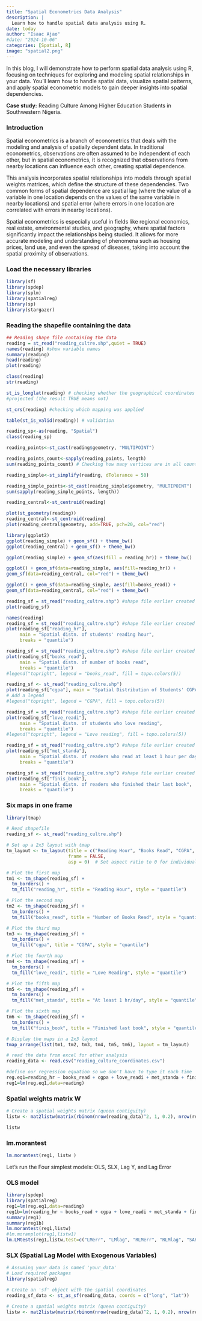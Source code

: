 ```yaml
---
title: "Spatial Econometrics Data Analysis"
description: |
  Learn how to handle spatial data analysis using R.
date: today
author: "Isaac Ajao"
#date: "2024-10-06"
categories: [Spatial, R]
image: "spatial2.png"
---
```




In this blog, I will demonstrate how to perform spatial data analysis using R, 
focusing on techniques for exploring and modeling spatial relationships in your 
data. You'll learn how to handle spatial data, visualize spatial patterns, and 
apply spatial econometric models to gain deeper insights into spatial 
dependencies. 

**Case study:** Reading Culture Among Higher Education Students in 
Southwestern Nigeria.


### Introduction 

Spatial econometrics is a branch of econometrics that deals with the modeling 
and analysis of spatially dependent data. In traditional econometrics, 
observations are often assumed to be independent of each other, but in spatial 
econometrics, it is recognized that observations from nearby locations can 
influence each other, creating spatial dependence.

This analysis incorporates spatial relationships into models through spatial 
weights matrices, which define the structure of these dependencies. Two common
forms of spatial dependence are spatial lag (where the value of a variable in 
one location depends on the values of the same variable in nearby locations) 
and spatial error (where errors in one location are correlated with errors in 
nearby locations).

Spatial econometrics is especially useful in fields like regional economics, 
real estate, environmental studies, and geography, where spatial factors 
significantly impact the relationships being studied. It allows for more 
accurate modeling and understanding of phenomena such as housing prices, 
land use, and even the spread of diseases, taking into account the spatial 
proximity of observations.


### Load the necessary libraries

```r
library(sf)
library(spdep)
library(splm)
library(spatialreg)
library(sp)
library(stargazer)
```

### Reading the shapefile containing the data
```r
## Reading shape file containing the data
reading = st_read("reading_cultre.shp",quiet = TRUE)
names(reading) #show variable names
summary(reading)
head(reading)
plot(reading)
```



```r
class(reading)
str(reading)

st_is_longlat(reading) # checking whether the geographical coordinates have been 
#projected (the result TRUE means not) 

st_crs(reading) #checking which mapping was applied

table(st_is_valid(reading)) # validation

reading_sp<-as(reading, "Spatial") 
class(reading_sp)
```

```r
reading_points<-st_cast(reading$geometry, "MULTIPOINT")
```

```r
reading_points_count<-sapply(reading_points, length)
sum(reading_points_count) # Checking how many vertices are in all counties
```


```r
reading_simple<-st_simplify(reading, dTolerance = 50)
```


```r
reading_simple_points<-st_cast(reading_simple$geometry, "MULTIPOINT")
sum(sapply(reading_simple_points, length))
```

```r
reading_central<-st_centroid(reading)
```


```r
plot(st_geometry(reading))
reading_central<-st_centroid(reading)
plot(reading_central$geometry, add=TRUE, pch=20, col="red")
```

```r
library(ggplot2)
ggplot(reading_simple) + geom_sf() + theme_bw() 
ggplot(reading_central) + geom_sf() + theme_bw() 
```

```r
ggplot(reading_simple) + geom_sf(aes(fill = reading_hr)) + theme_bw()
```

```r
ggplot() + geom_sf(data=reading_simple, aes(fill=reading_hr)) +
geom_sf(data=reading_central, col="red") + theme_bw()
```


```r
ggplot() + geom_sf(data=reading_simple, aes(fill=books_read)) +
geom_sf(data=reading_central, col="red") + theme_bw()
```


```r
reading_sf = st_read("reading_cultre.shp") #shape file earlier created
plot(reading_sf)
```


```r
names(reading)
reading_sf = st_read("reading_cultre.shp") #shape file earlier created
plot(reading_sf["reading_hr"], 
     main = "Spatial distn. of students' reading hour", 
     breaks = "quantile")
```


```r
reading_sf = st_read("reading_cultre.shp") #shape file earlier created
plot(reading_sf["books_read"], 
     main = "Spatial distn. of number of books read", 
     breaks = "quantile")
#legend("topright", legend = "books_read", fill = topo.colors(5))
```


```r
reading_sf <- st_read("reading_cultre.shp")
plot(reading_sf["cgpa"], main = "Spatial Distribution of Students' CGPA", breaks = "quantile")
# Add a legend
#legend("topright", legend = "CGPA", fill = topo.colors(5))
```

```r
reading_sf = st_read("reading_cultre.shp") #shape file earlier created
plot(reading_sf["love_readi"], 
     main = "Spatial distn. of students who love reading", 
     breaks = "quantile")
#legend("topright", legend = "Love reading", fill = topo.colors(5))
```


```r
reading_sf = st_read("reading_cultre.shp") #shape file earlier created
plot(reading_sf["met_standa"], 
     main = "Spatial distn. of readers who read at least 1 hour per day", 
     breaks = "quantile")
```


```r
reading_sf = st_read("reading_cultre.shp") #shape file earlier created
plot(reading_sf["finis_book"], 
     main = "Spatial distn. of readers who finished their last book", 
     breaks = "quantile")
```

### Six maps in one frame

```r
library(tmap)

# Read shapefile
reading_sf <- st_read("reading_cultre.shp")

# Set up a 2x3 layout with tmap
tm_layout <- tm_layout(title = c("Reading Hour", "Books Read", "CGPA", "Love Reading", "At least 1 hr/day", "Finished last book"),
                       frame = FALSE,
                       asp = 0)  # Set aspect ratio to 0 for individual map customization

# Plot the first map
tm1 <- tm_shape(reading_sf) +
  tm_borders() +
  tm_fill("reading_hr", title = "Reading Hour", style = "quantile")

# Plot the second map
tm2 <- tm_shape(reading_sf) +
  tm_borders() +
  tm_fill("books_read", title = "Number of Books Read", style = "quantile")

# Plot the third map
tm3 <- tm_shape(reading_sf) +
  tm_borders() +
  tm_fill("cgpa", title = "CGPA", style = "quantile")

# Plot the fourth map
tm4 <- tm_shape(reading_sf) +
  tm_borders() +
  tm_fill("love_readi", title = "Love Reading", style = "quantile")

# Plot the fifth map
tm5 <- tm_shape(reading_sf) +
  tm_borders() +
  tm_fill("met_standa", title = "At least 1 hr/day", style = "quantile")

# Plot the sixth map
tm6 <- tm_shape(reading_sf) +
  tm_borders() +
  tm_fill("finis_book", title = "Finished last book", style = "quantile")

# Display the maps in a 2x3 layout
tmap_arrange(list(tm1, tm2, tm3, tm4, tm5, tm6), layout = tm_layout)
```


```r
# read the data from excel for other analysis
reading_data <- read.csv("reading_culture_coordinates.csv")
```


```r
#define our regression equation so we don't have to type it each time
reg.eq1=reading_hr ~ books_read + cgpa + love_readi + met_standa + finis_book
reg1=lm(reg.eq1,data=reading)
```

### Spatial weights matrix W
```r
# Create a spatial weights matrix (queen contiguity)
listw <- mat2listw(matrix(rbinom(nrow(reading_data)^2, 1, 0.2), nrow(reading_data)))

listw
```


### lm.morantest

```r
lm.morantest(reg1, listw )
```


Let's run the Four simplest models: OLS, SLX, Lag Y, and Lag Error

### OLS model
```r
library(spdep)
library(spatialreg)
reg1=lm(reg.eq1,data=reading)
reg1b=lm(reading_hr ~ books_read + cgpa + love_readi + met_standa + finis_book, data=reading)
summary(reg1)
summary(reg1b)
lm.morantest(reg1,listw)
#lm.moranplot(reg1,listw1)
lm.LMtests(reg1,listw,test=c("LMerr", "LMlag", "RLMerr", "RLMlag", "SARMA"))
```

### SLX (Spatial Lag Model with Exogenous Variables)

```r
# Assuming your data is named 'your_data'
# Load required packages
library(spatialreg)

# Create an 'sf' object with the spatial coordinates
reading_sf_data <- st_as_sf(reading_data, coords = c("long", "lat"))

# Create a spatial weights matrix (queen contiguity)
listw <- mat2listw(matrix(rbinom(nrow(reading_data)^2, 1, 0.2), nrow(reading_data)))
```


